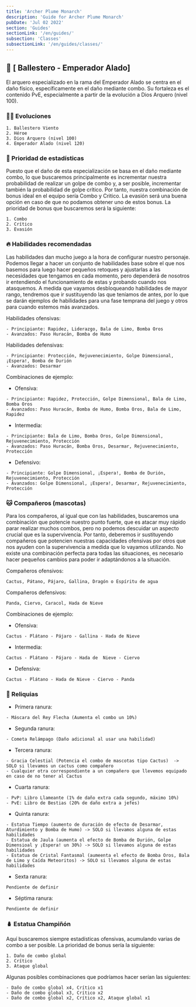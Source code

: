 ```yaml
---
title: 'Archer Plume Monarch'
description: 'Guide for Archer Plume Monarch'
pubDate: 'Jul 02 2022'
section: 'Guides'
sectionLink: '/en/guides/'
subsection: 'Classes'
subsectionLink: '/en/guides/classes/'
---
```


## 🔫   [ Ballestero - Emperador Alado]
El arquero especializado en la rama del Emperador Alado se centra en el daño físico, específicamente en el daño mediante combo.
Su fortaleza es el contenido PvE, especialmente a partir de la evolución a Dios Arquero (nivel 100).

### 🧑‍🎓 Evoluciones
```
1. Ballestero Viento
2. Héroe
3. Dios Arquero (nivel 100)
4. Emperador Alado (nivel 120)
```

### 📜 Prioridad de estadísticas
Puesto que el daño de esta especialización se basa en el daño mediante combo, lo que buscaremos principalmente es incrementar nuestra probabilidad de realizar un golpe de combo y, a ser posible, incrementar también la probabilidad de golpe crítico.
Por tanto, nuestra combinación de bonus ideal en el equipo sería Combo y Critico.
La evasión será una buena opción en caso de que no podamos obtener uno de estos bonus. La prioridad de bonus que buscaremos será la siguiente:
```
1. Combo
2. Crítico
3. Evasión
```

### 🔥 Habilidades recomendadas
Las habilidades dan mucho juego a la hora de configurar nuestro personaje. Podemos llegar a hacer un conjunto de habilidades base sobre el que nos basemos para luego hacer pequeños retoques y ajustarlas a las necesidades que tengamos en cada momento, pero dependerá de nosotros ir entendiendo el funcionamiento de estas y probando cuando nos atasquemos.
A medida que vayamos desbloqueando habilidades de mayor rango, tendremos que ir sustituyendo las que teníamos de antes, por lo que se  darán ejemplos de habilidades para  una fase temprana del juego y otros para cuando estemos más avanzados.

Habilidades ofensivas:
```
- Principiante: Rapidez, Liderazgo, Bala de Limo, Bomba Oros
- Avanzados: Paso Huracán, Bomba de Humo
```
Habilidades defensivas:
```
- Principiante: Protección, Rejuvenecimiento, Golpe Dimensional, ¡Espera!, Bomba de Durión
- Avanzados: Desarmar
```
Combinaciones de ejemplo:
- Ofensiva:
```
- Principiante: Rapidez, Protección, Golpe Dimensional, Bala de Limo, Bomba Oros
- Avanzados: Paso Huracán, Bomba de Humo, Bomba Oros, Bala de Limo, Rapidez
```
- Intermedia:
```
- Principiante: Bala de Limo, Bomba Oros, Golpe Dimensional, Rejuvenecimiento, Protección
- Avanzados: Paso Huracán, Bomba Oros, Desarmar, Rejuvenecimiento, Protección
```
- Defensivo:
```
- Principiante: Golpe Dimensional, ¡Espera!, Bomba de Durión, Rejuvenecimiento, Protección
- Avanzados: Golpe Dimensional, ¡Espera!, Desarmar, Rejuvenecimiento, Protección
```

### 🐱 Compañeros (mascotas)
Para los compañeros, al  igual que con las habilidades, buscaremos una combinación que potencie nuestro punto fuerte, que es atacar muy rápido parar realizar muchos combos, pero no podemos descuidar un aspecto crucial que es la supervivencia.
Por tanto, deberemos ir sustituyendo compañeros que potencien nuestras capacidades ofensivas por otros que nos ayuden con la supervivencia a medida que lo vayamos utilizando. No existe una combinación perfecta para todas las situaciones, es necesario hacer pequeños cambios para  poder ir adaptándonos a la situación.

Compañeros ofensivos:
```
Cactus, Pátano, Pájaro, Gallina, Dragón o Espíritu de agua
``` 

Compañeros defensivos:
```
Panda, Ciervo, Caracol, Hada de Nieve
```

Combinaciones de ejemplo:
- Ofensiva:
```
Cactus - Plátano - Pájaro - Gallina - Hada de Nieve
```
- Intermedia:
```
Cactus - Plátano - Pájaro - Hada de  Nieve - Ciervo
```
- Defensiva:
```
Cactus - Plátano - Hada de Nieve - Ciervo - Panda
```

### 📘 Reliquias
- Primera ranura: 
```
- Máscara del Rey Flecha (Aumenta el combo un 10%)
``` 
- Segunda ranura:
```
- Cometa Relámpago (Daño adicional al usar una habilidad)
```
- Tercera ranura:
```
- Gracia Celestial (Potencia el combo de mascotas tipo Cactus)  -> SOLO si llevamos un cactus como compañero
- Cualquier otra correspondiente a un compañero que llevemos equipado en caso de no tener al Cactus
```
- Cuarta ranura:
```
- PvP: Libro Llameante (1% de daño extra cada segundo, máximo 10%)
- PvE: Libro de Bestias (20% de daño extra a jefes)
```
- Quinta ranura:
```
- Estatua Tiempo (aumento de duración de efecto de Desarmar, Aturdimiento y Bomba de Humo) -> SOLO si llevamos alguna de estas habilidades
- Estatua de Jaula (aumenta el efecto de Bomba de Durión, Golpe Dimensioal y ¡Espera! un 30%) -> SOLO si llevamos alguna de estas habilidades
- Estatua de Cristal Fantasmal (aumeenta el efecto de Bomba Oros, Bala de Limo y Caída Meteoritos) -> SOLO si llevamos alguna de estas habilidades
``` 
- Sexta ranura:
```
Pendiente de definir
```
- Séptima ranura:
```
Pendiente de definir
```

### 🪆 Estatua Champiñón
Aquí buscaremos siempre estadísticas ofensivas, acumulando varias de combo a ser posible. La prioridad de bonus sería la siguiente:
```
1. Daño de combo global
2. Crítico
3. Ataque global
```

Algunas posibles combinaciones que podríamos hacer serían las siguientes:
```
- Daño de combo global x4, Crítico x1
- Daño de combo global x3, Crítico x2
- Daño de combo global x2, Crítico x2, Ataque global x1
```